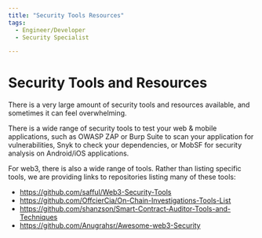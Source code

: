 ```yaml
---
title: "Security Tools Resources"
tags:
  - Engineer/Developer
  - Security Specialist

---
```



<TagProvider>
<TagFilter />

# Security Tools and Resources

<TagList tags={frontmatter.tags} />
<AttributionList contributors={frontmatter.contributors} />

There is a very large amount of security tools and resources available, and sometimes it can feel overwhelming.

There is a wide range of security tools to test your web & mobile applications, such as OWASP ZAP or Burp Suite to scan your application for vulnerabilities, Snyk to check your dependencies, or MobSF for security analysis on Android/iOS applications.

For web3, there is also a wide range of tools. Rather than listing specific tools, we are providing links to repositories listing many of these tools:

- https://github.com/safful/Web3-Security-Tools
- https://github.com/OffcierCia/On-Chain-Investigations-Tools-List
- https://github.com/shanzson/Smart-Contract-Auditor-Tools-and-Techniques
- https://github.com/Anugrahsr/Awesome-web3-Security

</TagProvider>